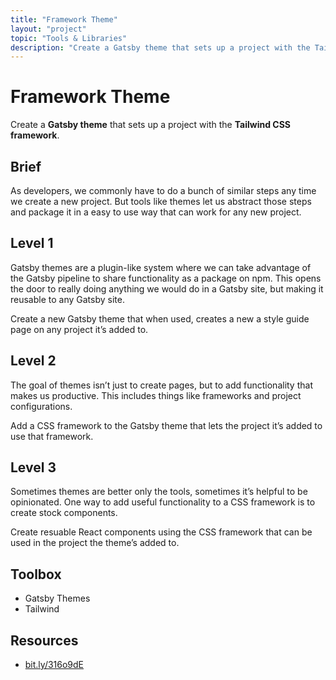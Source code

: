 ```yaml
---
title: "Framework Theme"
layout: "project"
topic: "Tools & Libraries"
description: "Create a Gatsby theme that sets up a project with the Tailwind CSS framework."
---
```


# Framework Theme

Create a <strong className="text-brand-blue-medium">Gatsby theme</strong> that sets up a project with the <strong className="text-brand-purple">Tailwind CSS framework</strong>.

## Brief

As developers, we commonly have to do a bunch of similar steps any time we create a new project. But tools like themes let us abstract those steps and package it in a easy to use way that can work for any new project.

## Level 1

Gatsby themes are a plugin-like system where we can take advantage of the Gatsby pipeline to share functionality as a package on npm. This opens the door to really doing anything we would do in a Gatsby site, but making it reusable to any Gatsby site.

Create a new Gatsby theme that when used, creates a new a style guide page on any project it’s added to.

## Level 2

The goal of themes isn’t just to create pages, but to add functionality that makes us productive. This includes things like frameworks and project configurations.

Add a CSS framework to the Gatsby theme that lets the project it’s added to use that framework.

## Level 3

Sometimes themes are better only the tools, sometimes it’s helpful to be opinionated. One way to add useful functionality to a CSS framework is to create stock components.

Create resuable React components using the CSS framework that can be used in the project the theme’s added to.

## Toolbox

- Gatsby Themes
- Tailwind

## Resources

- [bit.ly/316o9dE](https://bit.ly/316o9dE)

